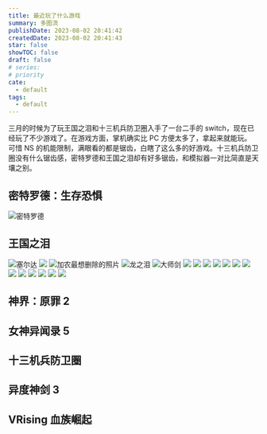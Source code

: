 ```yaml
---
title: 最近玩了什么游戏
summary: 多图流
publishDate: 2023-08-02 20:41:42
createdDate: 2023-08-02 20:41:43
star: false
showTOC: false
draft: false
# series:
# priority
cate:
  - default
tags:
  - default
---
```


三月的时候为了玩王国之泪和十三机兵防卫圈入手了一台二手的 switch，现在已经玩了不少游戏了。在游戏方面，掌机确实比 PC 方便太多了，拿起来就能玩。
可惜 NS 的机能限制，满眼看的都是锯齿，白瞎了这么多的好游戏。十三机兵防卫圈没有什么锯齿感，密特罗德和王国之泪却有好多锯齿，和模拟器一对比简直是天壤之别。

## 密特罗德：生存恐惧

![密特罗德](https://img.travismtg.com/2023/08/858215ccce3475e1205821f7077f564b.jpg)

## 王国之泪

![塞尔达](https://img.travismtg.com/2023/08/fcfe2598028a3fb15cfafbd6b582b545.jpg)
![](https://img.travismtg.com/2023/08/fbea7542f2fcbc974eaf787277e4a76f.jpg)
![加农最想删除的照片](https://img.travismtg.com/2023/08/0cc8c54d05f766a40a8a2c7bcf94bd76.jpg)
![龙之泪](https://img.travismtg.com/2023/08/ce631387095ab787ec1ee5fb0f2f9fcb.jpg)
![大师剑](https://img.travismtg.com/2023/08/addf7b1dcc8867485fce7729ac7e9b7d.jpg)
![](https://img.travismtg.com/2023/08/ca1c5c2c7d48b4db71648f871d6b6047.jpg)
![](https://img.travismtg.com/2023/08/740a093d19ae9e5b6390b3b6f3e846fc.jpg)
![](https://img.travismtg.com/2023/08/4c9378cdd22d121194720ad5c0c54944.jpg)
![](https://img.travismtg.com/2023/08/cbec2b5103577cd91848e824e1d94bde.jpg)
![](https://img.travismtg.com/2023/08/9bed8d732bcce13033831d9b519361bf.jpg)
![](https://img.travismtg.com/2023/08/cdf045e5e8ee87f54e7859977ee08020.jpg)
![](https://img.travismtg.com/2023/08/72cc9f9477eb2d3c47b5beaf73a62846.jpg)
![](https://img.travismtg.com/2023/08/d58e605bd10f7ffe404ed38be6192f11.jpg)
![](https://img.travismtg.com/2023/08/cd492adc0dc4e7704b4ff6b0324a8405.jpg)
![](https://img.travismtg.com/2023/08/75628f4cc9c1eefa2e2f2a979baa792a.jpg)
![](https://img.travismtg.com/2023/08/0574876fb0d9dae8e02b94246347db7f.jpg)
![](https://img.travismtg.com/2023/08/fac19d96a8ea6aa4e384802747e19dc2.jpg)
![](https://img.travismtg.com/2023/08/133e297eed9280ee22e0d439f280b8ac.jpg)

## 神界：原罪 2

## 女神异闻录 5

## 十三机兵防卫圈

## 异度神剑 3

## VRising 血族崛起
